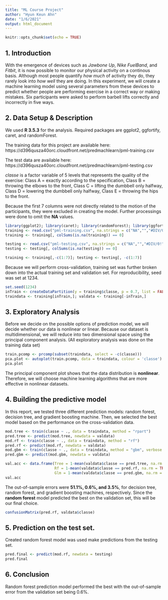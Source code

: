 ---
title: "ML Course Project"
author: "Hyun Keun Ahn"
date: "1/6/2021"
output: html_document
---

```{r setup, include=FALSE}
knitr::opts_chunk$set(echo = TRUE)
```

## 1. Introduction

With the emergence of devices such as *Jawbone Up*, *Nike FuelBand*, and *Fitbit*, it is now possible to monitor our physical activity on a continous basis. Although most people quantify *how much* of activity they do, they rarely look into *how well* they are doing. In this experiment, we will create a machine learning model using several parameters from these devices to predict whether people are performing exercise in a correct way or making mistakes. Six participants were asked to perform barbell lifts correctly and incorrectly in five ways. 

## 2. Data Setup & Description

We used **R 3.5.3** for the analysis. Required packages are ggplot2, ggfortify, caret, and randomForest. 

The training data for this project are available here: https://d396qusza40orc.cloudfront.net/predmachlearn/pml-training.csv

The test data are available here: https://d396qusza40orc.cloudfront.net/predmachlearn/pml-testing.csv

*classe* is a factor variable of 5 levels that represents the quality of the exercise:
Class A = exactly according to the specification,
Class B = throwing the elbows to the front,
Class C = lifting the dumbbell only halfway, 
Class D = lowering the dumbbell only halfway,
Class E = throwing the hips to the front. 

Because the first 7 columns were not directly related to the motion of the participants, they were excluded in creating the model. Further processings were done to omit the **NA** values. 

```{r cleanup, message=FALSE, warning=FALSE}
library(ggplot2); library(caret); library(randomForest); library(ggfortify)
training <- read.csv("pml-training.csv", na.strings = c("NA","","#DIV/0!"))
training <- training[, colSums(is.na(training)) == 0]

testing <- read.csv("pml-testing.csv", na.strings = c("NA","","#DIV/0!"))
testing <- testing[, colSums(is.na(testing)) == 0]

training <- training[,-c(1:7)]; testing <- testing[, -c(1:7)]
```

Because we will perform cross-validation, training set was further broken down into the actual training set and validation set. For reproducibility, seed was set at 1234.

```{r validation, message=FALSE, warning=FALSE}
set.seed(1234)
inTrain <- createDataPartition(y = training$classe, p = 0.7, list = FALSE)
traindata <- training[inTrain,]; valdata <- training[-inTrain,]
```

## 3. Exploratory Analysis 

Before we decide on the possible options of prediction model, we will decide whether our data is nonlinear or linear. Because our dataset is multidimensional, we will reduce into two dimensional space using the principal component analysis. (All exploratory analysis was done on the training data set)

```{r pcomp, message=FALSE, warning=FALSE,fig.width=5, fig.height=5}
train.pcomp <- prcomp(subset(traindata, select = -c(classe)))
pca.plot <- autoplot(train.pcomp, data = traindata, colour = 'classe')
pca.plot
```

The principal component plot shows that the data distribution is **nonlinear**. Therefore, we will choose machine learning algorithms that are more effective in nonlinear datasets. 

## 4. Building the predictive model

In this report, we tested three different prediction models: random forest, decision tree, and gradient boosting machine. Then, we selected the best model based on the performance on the cross-validation data.  

```{r model, message=FALSE, warning=FALSE}
mod.tree <- train(classe ~ ., data = traindata, method = "rpart")
pred.tree <- predict(mod.tree, newdata = valdata)
mod.rf <- train(classe ~ ., data = traindata, method = "rf")
pred.rf <- predict(mod.rf, newdata = valdata)
mod.gbm <- train(classe ~ ., data = traindata, method = "gbm", verbose = FALSE)
pred.gbm <- predict(mod.gbm, newdata = valdata)

val.acc <- data.frame(Tree = 1-mean(valdata$classe == pred.tree, na.rm = TRUE), 
                      Rf = 1-mean(valdata$classe == pred.rf, na.rm = TRUE),
                      Glm = 1-mean(valdata$classe == pred.gbm, na.rm = TRUE))
val.acc
```

The out-of-sample errors were **51.1%, 0.6%, and 3.5%**, for decision tree, random forest, and gradient boosting machines, respectively. Since the **random forest** model predicted the best on the validation set, this will be our final choice. 

```{r confusionmatrix, message=FALSE, warning=FALSE}
confusionMatrix(pred.rf, valdata$classe)
```

## 5. Prediction on the test set. 

Created random forest model was used make predictions from the testing set. 

```{r final, message=FALSE, warning=FALSE}
pred.final <- predict(mod.rf, newdata = testing)
pred.final
```

## 6. Conclusion

Random forest prediction model performed the best with the out-of-sample error from the validation set being 0.6%. 